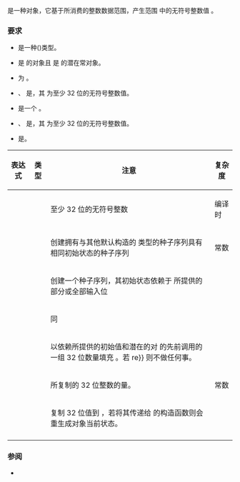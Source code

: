 {{cpp/named req/title|SeedSequence|notes={{mark since c++11}}}}
{{cpp/named req/navbar}}

{{named req|SeedSequence}}是一种对象，它基于所消费的整数数据范围，产生范围 {{math|0 ≤ i &lt; 2{{su|p=32}}}} 中的无符号整数值 {{math|i}}。

===要求===
*{{ttb|S}} 是一种({{named req/core|SeedSequence}})类型。
*{{ttb|q}} 是 {{tt|S}} 的对象且 {{ttb|r}} 是 {{tt|S}} 的潜在常对象。
*{{ttb|T}} 为 {{tt|result_type}}。
*{{ttb|ib}}、{{ttb|ie}} 是{{named req|InputIterator}}，其 {{tt|value_type}} 为至少 32 位的无符号整数值。
*{{ttb|il}} 是一个 {{c|std::initializer_list&lt;T&gt;}}。
*{{ttb|rb}}、{{ttb|re}} 是{{rlp|OutputIterator|可变}}{{named req|RandomAccessIterator}}，其 {{tt|value_type}} 为至少 32 位的无符号整数值。
*{{ttb|ob}} 是{{named req|OutputIterator}}。

{|class=wikitable
!表达式||类型||注意||复杂度
|-
|{{tt|S::result_type}}||{{tt|T}}||至少 32 位的无符号整数||编译时
|-
|{{tt|S()}}|| ||创建拥有与其他默认构造的 {{tt|S}} 类型的种子序列具有相同初始状态的种子序列||常数
|-
|{{tt|S(ib,ie)}}|| ||创建一个种子序列，其初始状态依赖于 {{range|ib|ie}} 所提供的部分或全部输入位||{{math|O(ie - ib)}}
|-
|{{tt|S(il)}}|| ||同 {{tt|S(il.begin(), il.end())}} ||
|-
|{{tt|q.generate(rb,re)}}|| {{tt|void}} ||以依赖所提供的初始值和潜在的对 {{tt|generate}} 的先前调用的一组 32 位数量填充 {{range|rb|re}}。若 {{tt|rb {{==}} re}} 则不做任何事。|| {{math|O(re - rb)}}
|-
|{{tt|r.size()}}|| {{tt|size_t}} ||{{tt|param}} 所复制的 32 位整数的量。||常数
|-
|{{tt|r.param(ob)}}|| {{tt|void}} ||复制 32 位值到 {{tt|ob}}，若将其传递给 {{tt|S}} 的构造函数则会重生成对象当前状态。|| {{math|O(r.size())}}
|-
|}

===参阅===
*{{lc|std::seed_seq}}

{{langlinks|de|en|es|fr|it|ja|pt|ru}}